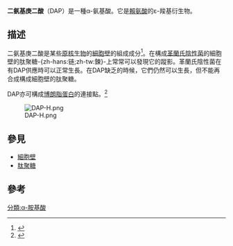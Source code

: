 {{chembox
| Verifiedfields = changed
| Watchedfields = changed
| verifiedrevid = 460781251
|ImageFile=Diaminopimelic acid.svg
|ImageSize=200px
|ImageFile2=Diaminopimelic_acid.gif
|IUPACName=(2''R'',6''S'')-2,6-Diaminoheptanedioic acid
|OtherNames=
|Section1={{Chembox Identifiers
|  CASNo_Ref = {{cascite|changed|??}}
| CASNo=583-93-7
|  ChEMBL_Ref = {{ebicite|correct|EBI}}
| ChEMBL = 415306
| ChEBI_Ref = {{ebicite|correct|EBI}}
| ChEBI = 16488
| PubChem = 1549101
|  ChemSpiderID_Ref = {{chemspidercite|correct|chemspider}}
| ChemSpiderID = 89700
|  SMILES = O=C(O)[C@@H](N)CCC[C@@H](N)C(=O)O
|  InChI = 1/C7H14N2O4/c8-4(6(10)11)2-1-3-5(9)7(12)13/h4-5H,1-3,8-9H2,(H,10,11)(H,12,13)/t4-,5+
|  InChIKey = GMKMEZVLHJARHF-SYDPRGILBU
|  StdInChI_Ref = {{stdinchicite|correct|chemspider}}
| StdInChI = 1S/C7H14N2O4/c8-4(6(10)11)2-1-3-5(9)7(12)13/h4-5H,1-3,8-9H2,(H,10,11)(H,12,13)/t4-,5+
|  StdInChIKey_Ref = {{stdinchicite|correct|chemspider}}
| StdInChIKey = GMKMEZVLHJARHF-SYDPRGILSA-N
|  MeSHName=Diaminopimelic+acid
  }}
|Section2={{Chembox Properties
| C=7|H=14|N=2|O=4
|  MolarMass=190.20 g/mol
|  Appearance= 白色粉末
|  Density=1.344 g/mL
|  MeltingPtC= 295
|  BoilingPtC= 426.7
|  Solubility=
  }}
|Section3={{Chembox Hazards
|  MainHazards= 刺激性
|  FlashPt=
|  Autoignition=
  }}
}}

'''二氨基庚二酸'''（DAP）是一種α-氨基酸。它是[[賴氨酸|賴氨酸]]的ε-羧基衍生物。

==描述==
二氨基庚二酸是某些[[原核生物|原核生物]]的[[細胞壁|細胞壁]]的組成成分<ref name="isbn0-07-147666-0">{{cite book |author=Brooks, George H.; Geo F. Brooks |title=Jawetz, Melnick & Adelberg's medical microbiology |url=https://archive.org/details/jawetzmelnickade0000broo_a4y7 |publisher=McGraw-Hill Medical |location= |year=2007 |pages=[https://archive.org/details/jawetzmelnickade0000broo_a4y7/page/85 85]  |isbn=0-07-147666-0 |oclc= |doi= |accessdate=}}</ref>。在構成[[革蘭氏陰性菌|革蘭氏陰性菌]]的細胞壁的肽聚糖-{zh-hans:链;zh-tw:鍊}-上常常可以發現它的蹤影。革蘭氏陰性菌在有DAP供應時可以正常生長。在DAP缺乏的時候，它們仍然可以生長，但不能再合成構成細胞壁的肽聚糖。

DAP亦可構成[[博朗脂蛋白|博朗脂蛋白]]的連接點。<ref>{{cite book |last=Seltmann |first=Guntram |first2=Otto |last2=Holst |year=2002 |title=The Bacterial Cell Wall |location=Berlin |publisher=Springer |pages=81–82 |isbn=3-540-42608-6 }}</ref>

[[File:DAP-H.png|thumb]]

==參見==
* [[細胞壁|細胞壁]]
* [[肽聚糖|肽聚糖]]

==參考==
{{reflist}}

{{细菌}}

[[分類:α-胺基酸|分類:α-胺基酸]]
{{有机化合物小作品}}